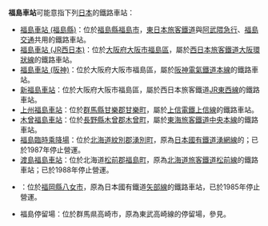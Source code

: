 {{noteTA
|T=zh-tw:福島車站;zh-hk:福島站;zh-cn:福岛站;
|1=zh-tw:福島車站;zh-hk:福島站;zh-cn:福岛站;
}}
'''福島車站'''可能意指下列[[日本|日本]]的鐵路車站：
* [[福島車站_(福島縣)|福島車站 (福島縣)]]：位於[[福島縣|福島縣]][[福島市|福島市]]，[[東日本旅客鐵道|東日本旅客鐵道]]與[[阿武隈急行|阿武隈急行]]、[[福島交通|福島交通]]共用的鐵路車站。
* [[福島車站_(JR西日本)|福島車站 (JR西日本)]]：位於[[大阪府|大阪府]][[大阪市|大阪市]][[福島區|福島區]]，屬於[[西日本旅客鐵道|西日本旅客鐵道]][[大阪環狀線|大阪環狀線]]的鐵路車站。
* [[福島車站_(阪神)|福島車站 (阪神)]]：位於大阪府大阪市福島區，屬於[[阪神電氣鐵道|阪神電氣鐵道]][[阪神本線|本線]]的鐵路車站。
* [[新福島車站|新福島車站]]：位於大阪府大阪市福島區，屬於西日本旅客鐵道[[JR東西線|JR東西線]]的鐵路車站。
* [[上州福島車站|上州福島車站]]：位於[[群馬縣|群馬縣]][[甘樂郡|甘樂郡]][[甘樂町|甘樂町]]，屬於[[上信電鐵|上信電鐵]][[上信線|上信線]]的鐵路車站。
* [[木曾福島車站|木曾福島車站]]：位於[[長野縣|長野縣]][[木曾郡|木曾郡]][[木曾町|木曾町]]，屬於[[東海旅客鐵道|東海旅客鐵道]][[中央本線|中央本線]]的鐵路車站。
* [[福島臨時乘降場|福島臨時乘降場]]：位於[[北海道|北海道]][[紋別郡|紋別郡]][[湧別町|湧別町]]，原為[[日本國有鐵道|日本國有鐵道]][[湧網線|湧網線]]的{{Tsl|ja|仮乗降場|臨時乘降場}}；已於1987年停止營運。
* [[渡島福島車站|渡島福島車站]]：位於北海道[[松前郡|松前郡]][[福島町|福島町]]，原為[[北海道旅客鐵道|北海道旅客鐵道]][[松前線|松前線]]的鐵路車站；已於1988年停止營運。
* {{tsl|ja|筑後福島駅|筑後福島車站}}：位於[[福岡縣|福岡縣]][[八女市|八女市]]，原為日本國有鐵道[[矢部線|矢部線]]的鐵路車站，已於1985年停止營運。
* 福島停留場：位於群馬県高崎市，原為東武高崎線的停留場，參見{{lj|東武伊香保軌道線}}。

{{disambig|F福|Cat=四字車站名消歧義}}